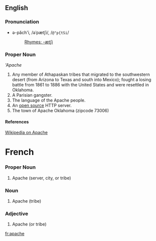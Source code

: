 ==English==
===Pronunciation===
*ə-păch'i, /əˈpætʃi/, /<tt>@"p{tSi</tt>/
*:[[Rhymes:English:-ætʃi|Rhymes: -ætʃi]]

===Proper Noun===
'''Apache''

# Any member of Athapaskan tribes that migrated to the  southwestern desert (from Arizona to Texas and south  into Mexico); fought a losing battle from 1861 to 1886 with the United States and were resettled in Oklahoma.
# A Parisian gangster.
# The language of the Apache people.
# An [[open source]] HTTP server.
# The town of Apache Oklahoma (zipcode 73006)

====References====
[[w:Apache|Wikipedia on Apache]]

=French=
===Proper Noun===
# Apache (server, city, or tribe)
===Noun===
# Apache (tribe)
===Adjective===
# Apache (or tribe)


[[fr:apache]]